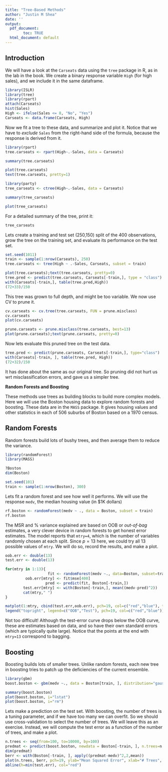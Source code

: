 ```yaml
---
title: "Tree-Based Methods"
author: "Justin M Shea"
date: ''
output:
  pdf_document:
        toc: TRUE
  html_document: default
---
```


\newpage


## Introduction

We will have a look at the `Carseats` data using the `tree` package in R, as in the lab in the book. We create a binary response variable `High` (for high sales), and we include it in the same dataframe.

```r
library(ISLR)
library(tree)
library(rpart)
attach(Carseats)
hist(Sales)
High <- ifelse(Sales <= 8, "No", "Yes")
Carseats <- data.frame(Carseats, High)
```
Now we fit a tree to these data, and summarize and plot it. Notice that we have to _exclude_ `Sales` from the right-hand side of the formula, because the response is derived from it.

```r
library(rpart)
tree.carseats <- rpart(High~.-Sales, data = Carseats)

summary(tree.carseats)

plot(tree.carseats)
text(tree.carseats, pretty=1)
```

```r
library(party)
tree_carseats <- ctree(High~.-Sales, data = Carseats)

summary(tree_carseats)

plot(tree_carseats)
```

For a detailed summary of the tree, print it:
```r
tree_carseats
```

Lets create a training and test set (250,150) split of the 400 observations, grow the tree on the training set, and evaluate its performance on the test set.
```r
set.seed(1011)
train <- sample(1:nrow(Carseats), 250)
tree.carseats <- tree(High ~ .-Sales, Carseats, subset = train)

plot(tree.carseats);text(tree.carseats, pretty=0)
tree.pred <- predict(tree.carseats, Carseats[-train,], type = "class")
with(Carseats[-train,], table(tree.pred,High))
(72+33)/150
```

This tree was grown to full depth, and might be too variable. We now use CV to prune it.
```r
cv.carseats <- cv.tree(tree.carseats, FUN = prune.misclass)
cv.carseats
plot(cv.carseats)

prune.carseats <- prune.misclass(tree.carseats, best=13)
plot(prune.carseats);text(prune.carseats, pretty=0)
```

Now lets evaluate this pruned tree on the test data.
```r
tree.pred <- predict(prune.carseats, Carseats[-train,], type="class")
with(Carseats[-train, ], table(tree.pred, High))
(72+32)/150
```

It has done about the same as our original tree. So pruning did not hurt us wrt misclassification errors, and gave us a simpler tree.

\newpage

**Random Forests and Boosting**

These methods use trees as building blocks to build more complex models. Here we will use the Boston housing data to explore random forests and boosting. These data are in the `MASS` package.
It gives housing values and other statistics in each of 506 suburbs of Boston based on a 1970 census.

## Random Forests

Random forests build lots of bushy trees, and then average them to reduce the variance.

```r
library(randomForest)
library(MASS)

?Boston
dim(Boston)

set.seed(101)
train <- sample(1:nrow(Boston), 300)
```

Lets fit a random forest and see how well it performs. We will use the response `medv`, the median housing value (in \$1K dollars)

```r
rf.boston <- randomForest(medv ~ ., data = Boston, subset = train)
rf.boston
```
The MSR and % variance explained are based on OOB  or _out-of-bag_ estimates, a very clever device in random forests to get honest error estimates. The model reports that `mtry=4`, which is the number of variables randomly chosen at each split. Since $p=13$ here, we could try all 13 possible values of `mtry`. We will do so, record the results, and make a plot.

```r
oob.err <- double(13)
test.err <- double(13)

for(mtry in 1:13){
                   fit <- randomForest(medv ~., data=Boston, subset=train, mtry=mtry, ntree=400)
         oob.err[mtry] <- fit$mse[400]
                  pred <- predict(fit, Boston[-train,])
        test.err[mtry] <- with(Boston[-train,], mean((medv-pred)^2))
        cat(mtry," ")
}

matplot(1:mtry, cbind(test.err,oob.err), pch=19, col=c("red","blue"), type="b", ylab="Mean Squared Error")
legend("topright", legend=c("OOB","Test"), pch=19, col=c("red","blue"))
```

Not too difficult! Although the test-error curve drops below the OOB curve, these are estimates based on data, and so have their own standard errors (which are typically quite large). Notice that the points at the end with `mtry=13` correspond to bagging.

## Boosting
 
Boosting builds lots of smaller trees. Unlike random forests, each new tree in boosting tries to patch up the deficiencies of the current ensemble.
```r
library(gbm)
boost.boston <- gbm(medv ~., data = Boston[train, ], distribution="gaussian", n.trees=10000, shrinkage=0.01, interaction.depth=4)

summary(boost.boston)
plot(boost.boston, i="lstat")
plot(boost.boston, i="rm")
```

Lets make a prediction on the test set. With boosting, the number of trees is a tuning parameter, and if we have too many we can overfit. So we should use cross-validation to select the number of trees. We will leave this as an exercise. Instead, we will compute the test error as a function of the number of trees, and make a plot.

```r
n.trees <- seq(from=100, to=10000, by=100)
predmat <- predict(boost.boston, newdata = Boston[-train, ], n.trees=n.trees)
dim(predmat)
berr <- with(Boston[-train, ], apply((predmat-medv)^2,2,mean))
plot(n.trees, berr, pch=19, ylab="Mean Squared Error", xlab="# Trees", main="Boosting Test Error")
abline(h=min(test.err), col="red")
```

